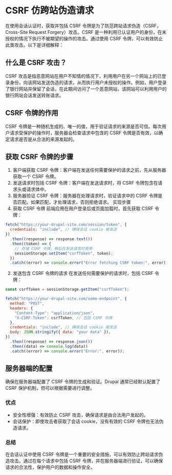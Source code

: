 
<Meta title="开发/用户接口/仿跨站伪造请求" id="csrf" />

# CSRF 仿跨站伪造请求

在使用会话认证时，获取并包括 CSRF 令牌是为了防范跨站请求伪造（CSRF，Cross-Site Request Forgery）攻击。CSRF 是一种利用已认证用户的身份，在未授权的情况下执行不被期望的操作的攻击。通过使用 CSRF 令牌，可以有效防止此类攻击。以下是详细解释：

## 什么是 CSRF 攻击？

CSRF 攻击是指恶意网站在用户不知情的情况下，利用用户在另一个网站上的已登录身份，向该网站发送伪造的请求，从而执行用户未授权的操作。例如，用户登录了银行网站并保留了会话，在此期间访问了一个恶意网站，该网站可以利用用户的银行网站会话发送转账请求。

## CSRF 令牌的作用

CSRF 令牌是一种随机生成的、唯一的值，用于验证请求的来源是否可信。每次用户请求受保护的操作时，服务器会检查请求中包含的 CSRF 令牌是否有效，以确定请求是否是从合法的来源发起的。

## 获取 CSRF 令牌的步骤

1. 客户端获取 CSRF 令牌：客户端在发送任何需要保护的请求之前，先从服务器获取一个 CSRF 令牌。
2. 发送请求时包括 CSRF 令牌：客户端在发送请求时，将 CSRF 令牌包含在请求头或请求体中。
3. 服务器验证 CSRF 令牌：服务器在处理请求时，验证请求中的 CSRF 令牌是否匹配。如果匹配，才处理请求，否则拒绝请求。
   实现步骤
4. 获取 CSRF 令牌
   前端应用在用户登录后或页面加载时，首先获取 CSRF 令牌：

```js
fetch("https://your-drupal-site.com/session/token", {
  credentials: "include", // 确保会话 cookie 被发送
})
  .then((response) => response.text())
  .then((token) => {
    // 存储 CSRF 令牌，稍后在发送请求时使用
    sessionStorage.setItem("csrfToken", token);
  })
  .catch((error) => console.error("Error fetching CSRF token:", error));
```

2. 发送包含 CSRF 令牌的请求
   在发送任何需要保护的请求时，包括 CSRF 令牌：

```js
const csrfToken = sessionStorage.getItem("csrfToken");

fetch("https://your-drupal-site.com/some-endpoint", {
  method: "POST",
  headers: {
    "Content-Type": "application/json",
    "X-CSRF-Token": csrfToken, // 包括 CSRF 令牌
  },
  credentials: "include", // 确保会话 cookie 被发送
  body: JSON.stringify({ data: "your data" }),
})
  .then((response) => response.json())
  .then((data) => console.log(data))
  .catch((error) => console.error("Error:", error));
```

## 服务器端的配置

确保在服务器端配置了 CSRF 令牌的生成和验证。Drupal 通常已经默认配置了 CSRF 保护机制，但可以根据需要进行调整。

### 优点

- 安全性增强：有效防止 CSRF 攻击，确保请求是由合法用户发起的。
- 会话保护：即使攻击者获取了会话 cookie，没有有效的 CSRF 令牌也无法伪造请求。

### 总结

在会话认证中使用 CSRF 令牌是一个重要的安全措施，可以有效防止跨站请求伪造攻击。通过在每个请求中包括 CSRF 令牌，并在服务器端进行验证，可以确保请求的合法性，保护用户的数据和操作安全。
